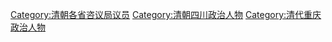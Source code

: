 {{catmore|四川咨议局}}
[[Category:清朝各省咨议局议员|Category:清朝各省咨议局议员]]
[[Category:清朝四川政治人物|Category:清朝四川政治人物]]
[[Category:清代重庆政治人物|Category:清代重庆政治人物]]